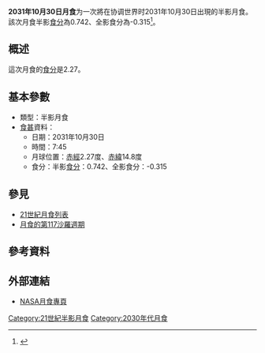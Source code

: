 {{future}}
{{Infobox lunar eclipse
| date        = 2031年10月30日
| time        = 7:45
| nature     = 半影月食
| saros       = 117
| gamma           = 1.177
| magnitude      = 半影食分：0.742<br/>全影食分：-0.315
| par_duration   = 
| tot_duration    = 
| chart               = <!-- 檔案不存在 Lunar eclipse chart close-2031Oct.png -->
}}
'''2031年10月30日月食'''为一次將在协调世界时2031年10月30日出現的半影月食。該次月食半影[[食分|食分]]為0.742、全影食分為-0.315<ref name="nasa_catalog_list">{{cite web|url=http://sunearth.gsfc.nasa.gov/eclipse/LEcat/LE2001-2100.html|title=Lunar Eclipses: 2001 to 2100|language=en|publisher=[[NASA|NASA]]|archiveurl=https://web.archive.org/web/19990202141830/http://sunearth.gsfc.nasa.gov/eclipse/LEcat/LE2001-2100.html|archivedate=1999-02-02|deadurl=yes|accessdate=2016-09-10}}</ref>。

== 概述 ==
這次月食的[[食分|食分]]是2.27。

== 基本參數 ==
{{NoteUTC}}
* 類型：半影月食
*[[食甚|食甚]]資料：
** 日期：2031年10月30日
** 時間：7:45
** 月球位置：[[赤經|赤經]]2.27度、[[赤緯|赤緯]]14.8度
** 食分：半影[[食分|食分]]：0.742、全影食分：-0.315

== 參見 ==
{{portal box|天文學}}
* [[21世紀月食列表|21世紀月食列表]]
* [[月食的第117沙羅週期|月食的第117沙羅週期]]

== 參考資料 ==
{{reflist}}

== 外部連結 ==
* [http://eclipse.gsfc.nasa.gov/lunar.html NASA月食專頁]{{Wayback|url=http://eclipse.gsfc.nasa.gov/lunar.html |date=20181231235927 }}{{en icon}}
{{Lunar-eclipse-stub}}
{{月食}}

[[Category:21世紀半影月食|Category:21世紀半影月食]]
[[Category:2030年代月食|Category:2030年代月食]]